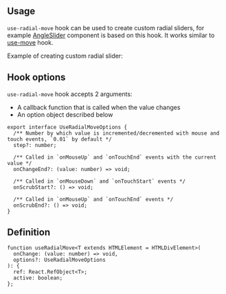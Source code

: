 

## Usage

`use-radial-move` hook can be used to create custom radial sliders, for example [AngleSlider](/core/angle-slider)
component is based on this hook. It works similar to [use-move](/hooks/use-move) hook.

Example of creating custom radial slider:

<Demo data={HooksDemos.useRadialMoveUsage} />

## Hook options

`use-radial-move` hook accepts 2 arguments:
- A callback function that is called when the value changes
- An option object described below

```tsx
export interface UseRadialMoveOptions {
  /** Number by which value is incremented/decremented with mouse and touch events, `0.01` by default */
  step?: number;

  /** Called in `onMouseUp` and `onTouchEnd` events with the current value */
  onChangeEnd?: (value: number) => void;

  /** Called in `onMouseDown` and `onTouchStart` events */
  onScrubStart?: () => void;

  /** Called in `onMouseUp` and `onTouchEnd` events */
  onScrubEnd?: () => void;
}
```

## Definition

```tsx
function useRadialMove<T extends HTMLElement = HTMLDivElement>(
  onChange: (value: number) => void,
  options?: UseRadialMoveOptions
): {
  ref: React.RefObject<T>;
  active: boolean;
};
```

